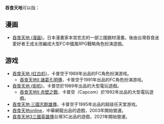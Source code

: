 '''吞食天地'''可以指：

== 漫画 ==
* [[吞食天地_(漫画)|吞食天地 (漫画)]]，日本漫畫家本宫宏志的一部三國題材漫畫。後由台灣吞食迷愛好者王成太改編成大型FC中國風RPG戰略角色扮演遊戲。

== 游戏 ==
* [[吞食天地_(红白机)|吞食天地 (红白机)]]，卡普空于1989年出品的FC角色扮演游戏。
** [[吞食天地II_諸葛孔明傳|吞食天地II 諸葛孔明傳]]，卡普空于1991年出品的FC角色扮演游戏。
* [[吞食天地_(街机)|吞食天地 (街机)]]，卡普空於1989年出品的大型電玩遊戲。
** [[吞食天地II_赤壁之戰|吞食天地II 赤壁之戰]]，卡普空（Capcom）於1992年出品的大型電玩遊戲。
* [[吞食天地·三國志群雄傳|吞食天地·三國志群雄傳]]，卡普空于1995年出品的超级任天堂游戏。
* [[吞食天地online|吞食天地online]]，中華網龍出品的遊戲，2003年開始營運。
* [[吞食天地3三國英雄傳|吞食天地3三國英雄傳]]台灣3C出品的遊戲，2021年開始營運。

{{disambig|CAT=四字作品消歧义}}